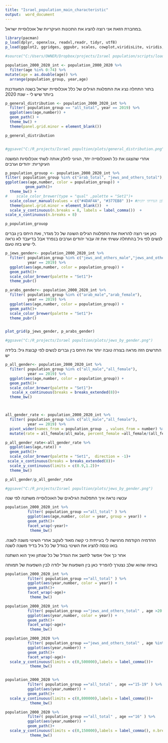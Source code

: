 ```yaml
---
title: "Israel_population_main_characteristic"
output:  word_document
---
```


במחברת הזאת אני רוצה להציג את התכונות העיקריות של אוכלוסיית ישראל.

```r
library(pacman)
p_load(dplyr, openxlsx, readxl,readr, tidyr, utf8)
p_load(ggplot2, ggridges, ggpubr, scales, cowplot,viridisLite, viridis, RColorBrewer,ggsci,ggthemes,patchwork,scales )

#source("C:/Users/OWNER/Dropbox/projects/Israel population/scripts/load data.R", local	= TRUE)


```

```r


population_2000_2020_int <- population_2000_2020 %>%
  filter(age %in% 0:74) %>%
mutate(age = as.double(age)) %>%
  arrange(population_group, year,age)


```

בתור התחלה נציג את התפלגות הגילים של כלל אוכלוסיית ישראל בשנה המעודכנת ביותר שיש לי - שנת 2020

```r
p_general_distribution <- population_2000_2020_int %>%
  filter( population_group == "all_total", year == 2019) %>%
  ggplot(aes(age,number)) +
  geom_path() +
  theme_bw() +
  theme(panel.grid.minor = element_blank())

p_general_distribution


#ggsave("C:/R_projects/Israel popultion/plots/general_distribution.png")

```

אחרי שהצגנו את כל האוכלוסייה יחד, הגיוני לחלק אותה לשתי אוכלוסיות המשנה העיקריות: יהודים וערבים

```r

p_population_grouop <- population_2000_2020_int %>%
filter( population_group %in% c("arab_total", "jews_and_others_total"), year == 2019  ) %>%
ggplot(aes(age,number, color = population_group)) +
         geom_path()+
  theme_bw() +
#    scale_color_brewer(type = "qual" ,palette = "Set1")+
  scale_colour_manual(values = c("#4DAF4A", "#377EB8" ))+ #השתמשתי בהגדרה ידנית מתוך הפלטה כדי שהצבעים יתאימו אינטואיטיבית כחול יהודים וירוק ערבים. היה טוב אם הייתה דרך לדלג על צבע בפלטה אבל לא מצאתי כזאת ולכן הגדרתי ידנית
  theme(panel.grid.minor = element_blank())  +
  scale_y_continuous(n.breaks = 8, labels = label_comma())  + 
scale_x_continuous(n.breaks = 8)

p_population_grouop

```

כאן אני רוצה להראות את התפלגות הגילים השונה של כל מגדר, ואת היחס בין גברים לנשים לפי גיל בהתחלה עשיתי את זה עבור יהודים וערבים בנפרד אבל בדיעבד לא נראה לי שיש בזה טעם.

```r
p_jews_gender<- population_2000_2020_int %>%
  filter( population_group %in% c("jews_and_others_male","jews_and_others_female"),
          year == 2019) %>%
  ggplot(aes(age,number, color = population_group)) +
  geom_path()+
  scale_color_brewer(palette = "Set1")+
  theme_pubr()

p_arabs_gender<- population_2000_2020_int %>%
  filter( population_group %in% c("arab_male","arab_female"),
          year == 2019) %>%
  ggplot(aes(age,number, color = population_group)) +
  geom_path()+
  scale_color_brewer(palette = "Set1")+
  theme_pubr()


plot_grid(p_jews_gender, p_arabs_gender)

#ggsave("C:/R_projects/Israel popultion/plots/jews_by_gender.png")

```

התרשים הזה מראה בצורה טובה יותר את היחס בין גברים לנשים לפי קבוצת גיל: בלידה יש

```r
p_all_gender<- population_2000_2020_int %>%
  filter( population_group %in% c("all_male","all_female"),
          year == 2019) %>%
  ggplot(aes(age,number, color = population_group)) +
  geom_path()+
  scale_color_brewer(palette = "Set1")+
   scale_x_continuous(breaks = breaks_extended(8))+
  theme_bw() 



all_gender_rate <- population_2000_2020_int %>%
  filter( population_group %in% c("all_male","all_female"),
          year == 2019) %>%
  pivot_wider(names_from = population_group  , values_from = number) %>%
  mutate(rate = all_female/all_male, percent_female =all_female/(all_female+all_male) )

p_all_gender_rate<-all_gender_rate %>%
  ggplot(aes(age,rate)) +
  geom_path()+
  scale_color_brewer(palette = "Set1",  direction = -1)+
 scale_x_continuous(breaks = breaks_extended(8))+
  scale_y_continuous(limits = c(0.9,1.2))+
  theme_bw() 

p_all_gender/p_all_gender_rate

#ggsave("C:/R_projects/Israel popultion/plots/jews_by_gender.png")

```

עכשיו נראה איך התפלגות הגילאים של האוכלוסייה משתנה לפי שנה

```r
population_2000_2020_int %>%
          filter( population_group =="all_total" ) %>%
          ggplot(aes(age,number, color = year, group = year)) +
          geom_path()+
          facet_wrap(~year)+
           theme_bw() 
```

ההדמיה הקודמת מרגישה לי בעייתית כי קשה מאוד לעקוב אחרי השינוי משנה לשנה. בואו ננסה להציג את השינוי בגודל של כל גיל בדיד משנה לשנה

אחר כך אולי אפשר לחשב את הגודל של כל שנתון ואיך הוא השתנה

באיזה שהוא שלב נצטרך להפריד כאן בין השפעות של ילודה לבין השפעות של תמותה

```r

population_2000_2020_int %>%
          filter( population_group =="all_total" ) %>%
          ggplot(aes(year,number, color = year)) +
          geom_path()+
          facet_wrap(~age)+
           theme_bw() 

population_2000_2020_int %>%
          filter( population_group =="jews_and_others_total" , age >20 & age <50) %>%
          ggplot(aes(year,number, color = year)) +
          geom_path()+
          facet_wrap(~age)+
           theme_bw() 

population_2000_2020 %>%
          filter( population_group =="jews_and_others_total" , age %in% c("25-29", "30-34") ) %>%
          ggplot(aes(year,number)) +
          geom_path()+
          facet_wrap(~age)+
  scale_y_continuous(limits = c(0,500000),labels = label_comma())+
           theme_bw() 


population_2000_2020 %>%
          filter( population_group =="all_total" , age =="15-19" ) %>%
          ggplot(aes(year,number)) +
          geom_path()+
  scale_y_continuous(limits = c(0,800000),labels = label_comma())+
           theme_bw()

population_2000_2020 %>%
          filter( population_group =="all_total" , age =="16" ) %>%
          ggplot(aes(year,number)) +
          geom_path()+
  scale_y_continuous(limits = c(0,150000),labels = label_comma(), n.breaks = 7)+
           theme_bw()

```
